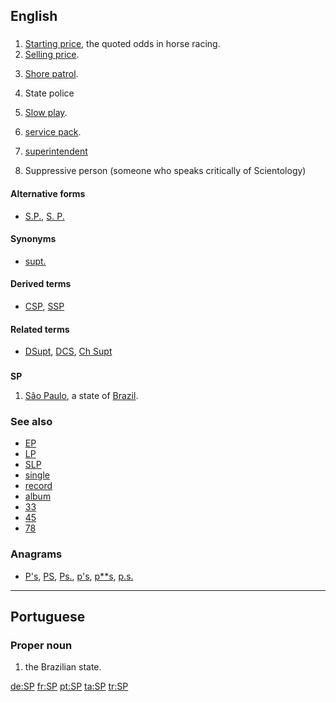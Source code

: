 {{also|sp}}
==English==

==={{initialism}}===
{{en-noun}}

# [[starting price|Starting price]], the quoted odds in horse racing.
# [[selling price|Selling price]].
# {{US|military|navy}} [[shore patrol|Shore patrol]].
# {{law enforcement}} State police
# [[slow play|Slow play]].
# {{computing}} [[service pack]].
# {{law enforcement}} [[superintendent]]
# Suppressive person (someone who speaks critically of Scientology)

====Alternative forms====
* [[S.P.]], [[S. P.]]

====Synonyms====
* {{sense|law enforcement}} [[supt.]]

====Derived terms====
* {{sense|law enforcement}} [[CSP]], [[SSP]]

====Related terms====
* {{sense|law enforcement}} [[DSupt]], [[DCS]], [[Ch Supt]]

==={{abbreviation}}===
'''SP'''

# [[São Paulo]], a state of [[Brazil]].

===See also===
* [[EP]]
* [[LP]]
* [[SLP]]
* [[single]]
* [[record]]
* [[album]]
* [[33]]
* [[45]]
* [[78]]

===Anagrams===
* [[P's#English|P's]], [[PS#English|PS]], [[Ps.#English|Ps.]], [[p's#English|p's]], [[p**s#English|p**s]], [[p.s.#English|p.s.]]

----

==Portuguese==

===Proper noun===
{{pt-proper noun}}

# {{initialism of|São Paulo|lang=pt|dot=,}} the Brazilian state.

[[de:SP]]
[[fr:SP]]
[[pt:SP]]
[[ta:SP]]
[[tr:SP]]